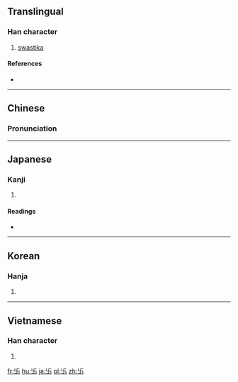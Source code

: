 {{also|卍|֍|֎}}
==Translingual==

===Han character===
{{Han char|rn=24|rad=十|as=04|sn=6|four=|canj=女X (VX)}}

# [[swastika]]

====References====
* {{Han ref|kx=0156.221|hdz=10051.090|uh=5350|ud=21328}}

----

==Chinese==
{{zh-hanzi-box|[[卐]]}}

===Pronunciation===
{{zh-pron
|m=wàn
|c=maan6
|mc=
|oc=
|ma=
|cat=n
}}

----

==Japanese==

===Kanji===
{{ja-kanji|grade=|rs=十04}}

# {{defn|lang=ja|sort=十04}}

====Readings====
* {{ja-readings|on=[[ばん]] (ban), [[まん]] (man)([[万]])|kun=[[まんじ]] (manji)}}

----

==Korean==

===Hanja===
{{ko-hanja|hangeul=만|rv=man|mr=man}}

# {{defn|lang=ko|sort=十04}}

----

==Vietnamese==

===Han character===
{{vi-hantu|vạn|rs=十04}}

# {{defn|lang=vi|sort=十04}}

[[fr:卐]]
[[hu:卐]]
[[ja:卐]]
[[pl:卐]]
[[zh:卐]]